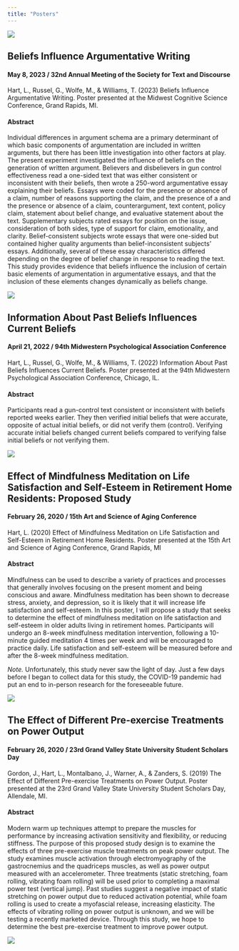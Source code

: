 ```yaml
---
title: "Posters"
---
```


![](img/VerificationMPA2022.jpg)

## Beliefs Influence Argumentative Writing

#### May 8, 2023 / 32nd Annual Meeting of the Society for Text and Discourse

Hart, L., Russel, G., Wolfe, M., & Williams, T. (2023) Beliefs Influence Argumentative Writing. Poster presented at the Midwest Cognitive Science Conference, Grand Rapids, MI.

#### Abstract

Individual differences in argument schema are a primary determinant of which basic components of argumentation are included in written arguments, but there has been little investigation into other factors at play. The present experiment investigated the influence of beliefs on the generation of written argument. Believers and disbelievers in gun control effectiveness read a one-sided text that was either consistent or inconsistent with their beliefs, then wrote a 250-word argumentative essay explaining their beliefs. Essays were coded for the presence or absence of a claim, number of reasons supporting the claim, and the presence of a and the presence or absence of a claim, counterargument, text content, policy claim, statement about belief change, and evaluative statement about the text. Supplementary subjects rated essays for position on the issue, consideration of both sides, type of support for claim, emotionality, and clarity. Belief-consistent subjects wrote essays that were one-sided but contained higher quality arguments than belief-inconsistent subjects' essays. Additionally, several of these essay characteristics differed depending on the degree of belief change in response to reading the text. This study provides evidence that beliefs influence the inclusion of certain basic elements of argumentation in argumentative essays, and that the inclusion of these elements changes dynamically as beliefs change.

![](img/ArgumentPosterMidCogSci2023.jpg)

## Information About Past Beliefs Influences Current Beliefs

#### April 21, 2022 / 94th Midwestern Psychological Association Conference

Hart, L., Russel, G., Wolfe, M., & Williams, T. (2022) Information About Past Beliefs Influences Current Beliefs. Poster presented at the 94th Midwestern Psychological Association Conference, Chicago, IL.

#### Abstract

Participants read a gun-control text consistent or inconsistent with beliefs reported weeks earlier. They then verified initial beliefs that were accurate, opposite of actual initial beliefs, or did not verify them (control). Verifying accurate initial beliefs changed current beliefs compared to verifying false initial beliefs or not verifying them.

![](img/BeliefPosterMPA2022.jpg)

## Effect of Mindfulness Meditation on Life Satisfaction and Self-Esteem in Retirement Home Residents: Proposed Study

#### February 26, 2020 / 15th Art and Science of Aging Conference

Hart, L. (2020) Effect of Mindfulness Meditation on Life Satisfaction and Self-Esteem in Retirement Home Residents. Poster presented at the 15th Art and Science of Aging Conference, Grand Rapids, MI

#### Abstract

Mindfulness can be used to describe a variety of practices and processes that generally involves focusing on the present moment and being conscious and aware. Mindfulness meditation has been shown to decrease stress, anxiety, and depression, so it is likely that it will increase life satisfaction and self-esteem. In this poster, I will propose a study that seeks to determine the effect of mindfulness meditation on life satisfaction and self-esteem in older adults living in retirement homes. Participants will undergo an 8-week mindfulness meditation intervention, following a 10-minute guided meditation 4 times per week and will be encouraged to practice daily. Life satisfaction and self-esteem will be measured before and after the 8-week mindfulness meditation.

*Note.* Unfortunately, this study never saw the light of day. Just a few days before I began to collect data for this study, the COVID-19 pandemic had put an end to in-person research for the foreseeable future.

![](img/MeditationPosterAASA2020.jpg)

## The Effect of Different Pre-exercise Treatments on Power Output

#### February 26, 2020 / 23rd Grand Valley State University Student Scholars Day

Gordon, J., Hart, L., Montalbano, J., Warner, A., & Zanders, S. (2019) The Effect of Different Pre-exercise Treatments on Power Output. Poster presented at the 23rd Grand Valley State University Student Scholars Day, Allendale, MI.

#### Abstract

Modern warm up techniques attempt to prepare the muscles for performance by increasing activation sensitivity and flexibility, or reducing stiffness. The purpose of this proposed study design is to examine the effects of three pre-exercise muscle treatments on peak power output. The study examines muscle activation through electromyography of the gastrocnemius and the quadriceps muscles, as well as power output measured with an accelerometer. Three treatments (static stretching, foam rolling, vibrating foam rolling) will be used prior to completing a maximal power test (vertical jump). Past studies suggest a negative impact of static stretching on power output due to reduced activation potential, while foam rolling is used to create a myofascial release, increasing elasticity. The effects of vibrating rolling on power output is unknown, and we will be testing a recently marketed device. Through this study, we hope to determine the best pre-exercise treatment to improve power output.

![](img/ExcerciseSciencePoster2019.jpg)
